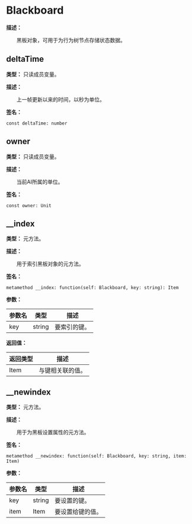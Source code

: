 # Blackboard

**描述：**

&emsp;&emsp;黑板对象，可用于为行为树节点存储状态数据。

## deltaTime

**类型：** 只读成员变量。

**描述：**

&emsp;&emsp;上一帧更新以来的时间，以秒为单位。

**签名：**
```tl
const deltaTime: number
```

## owner

**类型：** 只读成员变量。

**描述：**

&emsp;&emsp;当前AI所属的单位。

**签名：**
```tl
const owner: Unit
```

## __index

**类型：** 元方法。

**描述：**

&emsp;&emsp;用于索引黑板对象的元方法。

**签名：**
```tl
metamethod __index: function(self: Blackboard, key: string): Item
```

**参数：**

| 参数名 | 类型 | 描述 |
| --- | --- | --- |
| key | string | 要索引的键。 |

**返回值：**

| 返回类型 | 描述 |
| --- | --- |
| Item | 与键相关联的值。 |

## __newindex

**类型：** 元方法。

**描述：**

&emsp;&emsp;用于为黑板设置属性的元方法。

**签名：**
```tl
metamethod __newindex: function(self: Blackboard, key: string, item: Item)
```

**参数：**

| 参数名 | 类型 | 描述 |
| --- | --- | --- |
| key | string | 要设置的键。 |
| item | Item | 要设置给键的值。 |